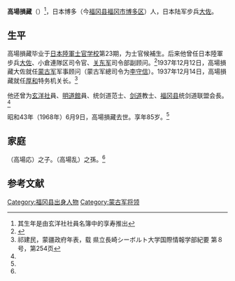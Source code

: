 
'''高場損藏'''（{{bd|1883年||1968年|6月9日}}）<ref>其生年是由玄洋社社員名簿中的享寿推出</ref>，日本博多（今[[福冈县|福冈县]][[福冈市|福冈市]][[博多区|博多区]]）人，日本陆军步兵[[大佐|大佐]]。

==生平==
高場損藏毕业于[[日本陸軍士官学校|日本陸軍士官学校]]第23期，为士官候補生。后来他曾任日本陸軍步兵[[大佐|大佐]]、小倉連隊区司令官、[[关东军|关东军]]司令部副顾问。<ref name=xys>{{Cite web |url=http://www5e.biglobe.ne.jp/~isitaki/page045.html |title=玄洋社社員名簿，载 石瀧豊美，玄洋社・封印された実像，海鳥社，2010年 |access-date=2012-01-20 |archive-date=2017-03-15 |archive-url=https://web.archive.org/web/20170315164915/http://www5e.biglobe.ne.jp/~isitaki/page045.html |dead-url=no }}</ref>1937年12月12日，高場損藏大佐就任[[蒙古军|蒙古军]]军事顾问（蒙古军總司令为[[李守信_(1892年)|李守信]]）。1937年12月14日，高場損藏就任[[厚和|厚和]]特务机关长。<ref>祁建民，蒙疆政府年表，载 県立長崎シーボルト大学国際情報学部紀要 第８号，第254页</ref>

他还曾为[[玄洋社|玄洋社]]員、[[明道館|明道館]]員、统剑道范士、[[剑道|剑道]]教士、[[福冈县|福冈县]]统剑道联盟会長。<ref name=xys/>

昭和43年（1968年）6月9日，高場損藏去世。享年85岁。<ref name=xys/>

==家庭==
{{tsl|ja|高場応|高场应}}（高場応）之子。{{tsl|ja|高場乱|高场乱}}（高場乱）之孫。<ref name=xys/>

==参考文献==
{{reflist}}

{{DEFAULTSORT:Takaba高场}}
[[Category:福冈县出身人物|Category:福冈县出身人物]]
[[Category:蒙古军将领|Category:蒙古军将领]]